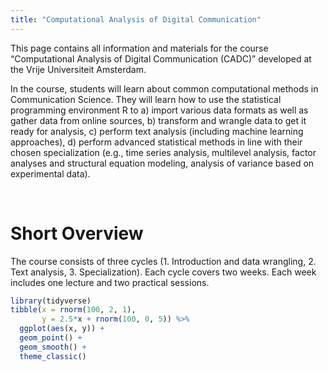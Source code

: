 ```yaml
---
title: "Computational Analysis of Digital Communication"
---
```


This page contains all information and materials for the course "Computational Analysis of Digital Communication (CADC)" developed at the Vrije Universiteit Amsterdam. 

In the course, students will learn about common computational methods in Communication Science. They will learn how to use the statistical programming environment R to a) import various data formats as well as gather data from online sources, b) transform and wrangle data to get it ready for analysis, c) perform text analysis (including machine learning approaches), d) perform advanced statistical methods in line with their chosen specialization (e.g., time series analysis, multilevel analysis, factor analyses and structural equation modeling, analysis of variance based on experimental data). 

<br>

# Short Overview

The course consists of three cycles (1. Introduction and data wrangling, 2. Text analysis, 3. Specialization). Each cycle covers two weeks. Each week includes one lecture and two practical sessions. 



```r
library(tidyverse)
tibble(x = rnorm(100, 2, 1),
       y = 2.5*x + rnorm(100, 0, 5)) %>%
  ggplot(aes(x, y)) +
  geom_point() +
  geom_smooth() +
  theme_classic()
```



